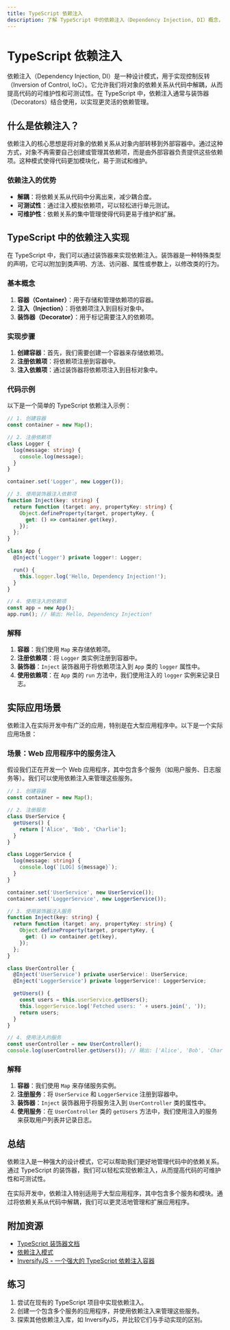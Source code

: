 ```yaml
---
title: TypeScript 依赖注入
description: 了解 TypeScript 中的依赖注入（Dependency Injection, DI）概念，掌握如何通过装饰器实现依赖注入，并应用于实际开发场景。
---
```


# TypeScript 依赖注入

依赖注入（Dependency Injection, DI）是一种设计模式，用于实现控制反转（Inversion of Control, IoC）。它允许我们将对象的依赖关系从代码中解耦，从而提高代码的可维护性和可测试性。在 TypeScript 中，依赖注入通常与装饰器（Decorators）结合使用，以实现更灵活的依赖管理。

## 什么是依赖注入？

依赖注入的核心思想是将对象的依赖关系从对象内部转移到外部容器中。通过这种方式，对象不再需要自己创建或管理其依赖项，而是由外部容器负责提供这些依赖项。这种模式使得代码更加模块化，易于测试和维护。

### 依赖注入的优势
- **解耦**：将依赖关系从代码中分离出来，减少耦合度。
- **可测试性**：通过注入模拟依赖项，可以轻松进行单元测试。
- **可维护性**：依赖关系的集中管理使得代码更易于维护和扩展。

## TypeScript 中的依赖注入实现

在 TypeScript 中，我们可以通过装饰器来实现依赖注入。装饰器是一种特殊类型的声明，它可以附加到类声明、方法、访问器、属性或参数上，以修改类的行为。

### 基本概念

1. **容器（Container）**：用于存储和管理依赖项的容器。
2. **注入（Injection）**：将依赖项注入到目标对象中。
3. **装饰器（Decorator）**：用于标记需要注入的依赖项。

### 实现步骤

1. **创建容器**：首先，我们需要创建一个容器来存储依赖项。
2. **注册依赖项**：将依赖项注册到容器中。
3. **注入依赖项**：通过装饰器将依赖项注入到目标对象中。

### 代码示例

以下是一个简单的 TypeScript 依赖注入示例：

```typescript
// 1. 创建容器
const container = new Map();

// 2. 注册依赖项
class Logger {
  log(message: string) {
    console.log(message);
  }
}

container.set('Logger', new Logger());

// 3. 使用装饰器注入依赖项
function Inject(key: string) {
  return function (target: any, propertyKey: string) {
    Object.defineProperty(target, propertyKey, {
      get: () => container.get(key),
    });
  };
}

class App {
  @Inject('Logger') private logger!: Logger;

  run() {
    this.logger.log('Hello, Dependency Injection!');
  }
}

// 4. 使用注入的依赖项
const app = new App();
app.run(); // 输出: Hello, Dependency Injection!
```

### 解释

1. **容器**：我们使用 `Map` 来存储依赖项。
2. **注册依赖项**：将 `Logger` 类实例注册到容器中。
3. **装饰器**：`Inject` 装饰器用于将依赖项注入到 `App` 类的 `logger` 属性中。
4. **使用依赖项**：在 `App` 类的 `run` 方法中，我们使用注入的 `logger` 实例来记录日志。

## 实际应用场景

依赖注入在实际开发中有广泛的应用，特别是在大型应用程序中。以下是一个实际应用场景：

### 场景：Web 应用程序中的服务注入

假设我们正在开发一个 Web 应用程序，其中包含多个服务（如用户服务、日志服务等）。我们可以使用依赖注入来管理这些服务。

```typescript
// 1. 创建容器
const container = new Map();

// 2. 注册服务
class UserService {
  getUsers() {
    return ['Alice', 'Bob', 'Charlie'];
  }
}

class LoggerService {
  log(message: string) {
    console.log(`[LOG] ${message}`);
  }
}

container.set('UserService', new UserService());
container.set('LoggerService', new LoggerService());

// 3. 使用装饰器注入服务
function Inject(key: string) {
  return function (target: any, propertyKey: string) {
    Object.defineProperty(target, propertyKey, {
      get: () => container.get(key),
    });
  };
}

class UserController {
  @Inject('UserService') private userService!: UserService;
  @Inject('LoggerService') private loggerService!: LoggerService;

  getUsers() {
    const users = this.userService.getUsers();
    this.loggerService.log('Fetched users: ' + users.join(', '));
    return users;
  }
}

// 4. 使用注入的服务
const userController = new UserController();
console.log(userController.getUsers()); // 输出: ['Alice', 'Bob', 'Charlie']
```

### 解释

1. **容器**：我们使用 `Map` 来存储服务实例。
2. **注册服务**：将 `UserService` 和 `LoggerService` 注册到容器中。
3. **装饰器**：`Inject` 装饰器用于将服务注入到 `UserController` 类的属性中。
4. **使用服务**：在 `UserController` 类的 `getUsers` 方法中，我们使用注入的服务来获取用户列表并记录日志。

## 总结

依赖注入是一种强大的设计模式，它可以帮助我们更好地管理代码中的依赖关系。通过 TypeScript 的装饰器，我们可以轻松实现依赖注入，从而提高代码的可维护性和可测试性。

在实际开发中，依赖注入特别适用于大型应用程序，其中包含多个服务和模块。通过将依赖关系从代码中解耦，我们可以更灵活地管理和扩展应用程序。

## 附加资源

- [TypeScript 装饰器文档](https://www.typescriptlang.org/docs/handbook/decorators.html)
- [依赖注入模式](https://en.wikipedia.org/wiki/Dependency_injection)
- [InversifyJS - 一个强大的 TypeScript 依赖注入容器](https://inversify.io/)

## 练习

1. 尝试在现有的 TypeScript 项目中实现依赖注入。
2. 创建一个包含多个服务的应用程序，并使用依赖注入来管理这些服务。
3. 探索其他依赖注入库，如 InversifyJS，并比较它们与手动实现的区别。
